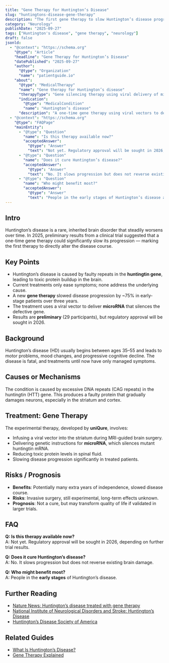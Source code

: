 ```yaml
---
title: "Gene Therapy for Huntington’s Disease"
slug: "huntingtons-disease-gene-therapy"
description: "The first gene therapy to slow Huntington’s disease progression shows promise in early trials."
category: "Neurology"
publishDate: "2025-09-27"
tags: ["Huntington's disease", "gene therapy", "neurology"]
draft: false
jsonld:
  - "@context": "https://schema.org"
    "@type": "Article"
    "headline": "Gene Therapy for Huntington’s Disease"
    "datePublished": "2025-09-27"
    "author":
      "@type": "Organization"
      "name": "patientguide.io"
    "about":
      "@type": "MedicalTherapy"
      "name": "Gene therapy for Huntington’s disease"
      "therapyType": "Gene silencing therapy using viral delivery of microRNA"
      "indication":
        "@type": "MedicalCondition"
        "name": "Huntington’s disease"
      "description": "A one-time gene therapy using viral vectors to deliver microRNA that silences the huntingtin gene, slowing disease progression."
  - "@context": "https://schema.org"
    "@type": "FAQPage"
    "mainEntity":
      - "@type": "Question"
        "name": "Is this therapy available now?"
        "acceptedAnswer":
          "@type": "Answer"
          "text": "Not yet. Regulatory approval will be sought in 2026, depending on further trial results."
      - "@type": "Question"
        "name": "Does it cure Huntington’s disease?"
        "acceptedAnswer":
          "@type": "Answer"
          "text": "No. It slows progression but does not reverse existing brain damage."
      - "@type": "Question"
        "name": "Who might benefit most?"
        "acceptedAnswer":
          "@type": "Answer"
          "text": "People in the early stages of Huntington’s disease are likely to benefit most."
---
```


## Intro
Huntington’s disease is a rare, inherited brain disorder that steadily worsens over time. In 2025, preliminary results from a clinical trial suggested that a one-time gene therapy could significantly slow its progression — marking the first therapy to directly alter the disease course.

## Key Points
- Huntington’s disease is caused by faulty repeats in the **huntingtin gene**, leading to toxic protein buildup in the brain.  
- Current treatments only ease symptoms; none address the underlying cause.  
- A new **gene therapy** slowed disease progression by ~75% in early-stage patients over three years.  
- The treatment uses a viral vector to deliver **microRNA** that silences the defective gene.  
- Results are **preliminary** (29 participants), but regulatory approval will be sought in 2026.  

## Background
Huntington’s disease (HD) usually begins between ages 35–55 and leads to motor problems, mood changes, and progressive cognitive decline. The disease is fatal, and treatments until now have only managed symptoms.

## Causes or Mechanisms
The condition is caused by excessive DNA repeats (CAG repeats) in the huntingtin (HTT) gene. This produces a faulty protein that gradually damages neurons, especially in the striatum and cortex.

## Treatment: Gene Therapy
The experimental therapy, developed by **uniQure**, involves:  
- Infusing a viral vector into the striatum during MRI-guided brain surgery.  
- Delivering genetic instructions for **microRNA**, which silences mutant huntingtin mRNA.  
- Reducing toxic protein levels in spinal fluid.  
- Slowing disease progression significantly in treated patients.

## Risks / Prognosis
- **Benefits**: Potentially many extra years of independence, slowed disease course.  
- **Risks**: Invasive surgery, still experimental, long-term effects unknown.  
- **Prognosis**: Not a cure, but may transform quality of life if validated in larger trials.  

## FAQ
**Q: Is this therapy available now?**  
A: Not yet. Regulatory approval will be sought in 2026, depending on further trial results.  

**Q: Does it cure Huntington’s disease?**  
A: No. It slows progression but does not reverse existing brain damage.  

**Q: Who might benefit most?**  
A: People in the **early stages** of Huntington’s disease.  

## Further Reading
- [Nature News: Huntington’s disease treated with gene therapy](https://www.nature.com/)  
- [National Institute of Neurological Disorders and Stroke: Huntington’s Disease](https://www.ninds.nih.gov/)  
- [Huntington’s Disease Society of America](https://hdsa.org/)  

## Related Guides
- [What Is Huntington’s Disease?](/guides/huntingtons-disease)  
- [Gene Therapy Explained](/guides/gene-therapy)  